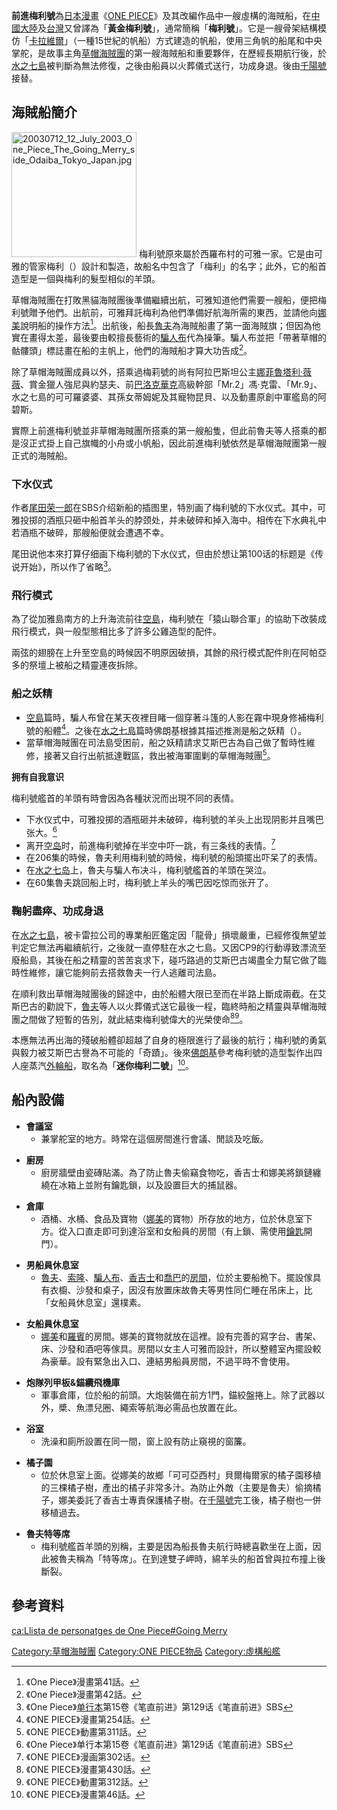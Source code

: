 {{多個問題|
{{fansite}}
{{original research}}
}}
{{noteTA|G1=OnePiece}}
{{Pathnav|ONE PIECE|ONE PIECE用語列表}}
{{ONE PIECE人物
| 人物名稱 = 黃金梅利號
| 日語名稱 = {{lang|ja|ゴーイングメリー号}}
| 英文譯名 = {{lang|en|Going Merry}}
| 圖像 = [[File:Going_Merry_One_Piece.jpg|250px]]
| 聲優 = {{flagicon|Japan}} [[桑島法子|桑島法子]]<br/>{{flagicon|Taiwan}} [[詹雅菁|詹雅菁]]、[[劉如蘋|劉如蘋]]<small>（[[ONE_PIECE_梅利特別篇〜另一位夥伴的故事〜|SP梅利篇]]）</small><br/>{{flagicon|HKG}} [[鄧潔麗|鄧潔麗]]
| 初次登場 = 漫畫第41話<br/>動畫第17話
| 生日 = [[1月22日|1月22日]]<ref name="SBS86">《ONE PIECE》漫畫第86卷SBS詢問專欄。</ref>
| 海賊團 = [[ONE_PIECE海賊列表#草帽海賊團|草帽海賊團]]
| 台灣譯名 = {{lang|zh-tw|黃金梅利號}}→{{lang|zh-tw|前進梅利號}}<small>（[[東立出版社|東立]]）</small>
| 港澳譯名 = {{lang|zh-hk|梅利號}}<small>（[[天下出版|天下]]）</small>
| 中國譯名 = {{lang|zh-hans|黃金梅利号}}<small>（[[浙江人民美术出版社|浙人美]]）</small>
}}
'''前進梅利號'''為[[日本漫畫|日本漫畫]]《[[ONE_PIECE|ONE PIECE]]》及其改編作品中一艘虛構的海賊船，在[[中國大陸|中國大陸]]及[[台灣|台灣]]又曾譯為「'''黃金梅利號'''」，通常簡稱「'''梅利號'''」。它是一艘骨架結構模仿「[[卡拉維爾帆船|卡拉維爾]]」（一種15世紀的帆船）方式建造的帆船，使用三角帆的船尾和中央掌舵，是故事主角[[ONE_PIECE海賊列表#草帽海賊團|草帽海賊團]]的第一艘海賊船和重要夥伴，在歷經長期航行後，於[[水之七島|水之七島]]被判斷為無法修復，之後由船員以火葬儀式送行，功成身退。後由[[千陽號|千陽號]]接替。

== 海賊船簡介 ==
[[File:20030712_12_July_2003_One_Piece_The_Going_Merry_side_Odaiba_Tokyo_Japan.jpg|200px]]
梅利號原來屬於西羅布村的可雅一家。它是由可雅的管家梅利（{{lang|en|Merry}}）設計和製造，故船名中包含了「梅利」的名字；此外，它的船首造型是一個與梅利的髮型相似的羊頭。

草帽海賊團在打敗黑貓海賊團後準備繼續出航，可雅知道他們需要一艘船，便把梅利號贈予他們。出航前，可雅拜託梅利為他們準備好航海所需的東西，並請他向[[娜美|娜美]]說明船的操作方法<ref name="OnePiece漫畫_041">《One Piece》漫畫第41話。</ref>。出航後，船長[[魯夫|魯夫]]為海賊船畫了第一面海賊旗；但因為他實在畫得太差，最後要由較擅長藝術的[[騙人布|騙人布]]代為操筆。騙人布並把「帶著草帽的骷髏頭」標誌畫在船的主帆上，他們的海賊船才算大功告成<ref name="OnePiece漫畫_042">《One Piece》漫畫第42話。</ref>。

除了草帽海賊團成員以外，搭乘過梅莉號的尚有阿拉巴斯坦公主[[娜菲魯塔利·薇薇|娜菲魯塔利·薇薇]]、賞金獵人強尼與約瑟夫、前[[巴洛克華克|巴洛克華克]]高級幹部「Mr.2」馮·克雷、「Mr.9」、水之七島的可可羅婆婆、其孫女蒂姆妮及其寵物昆貝、以及動畫原創中軍艦島的阿碧斯。

實際上前進梅利號並非草帽海賊團所搭乘的第一艘船隻，但此前魯夫等人搭乘的都是沒正式掛上自己旗幟的小舟或小帆船，因此前進梅利號依然是草帽海賊團第一艘正式的海賊船。

=== 下水仪式 ===
作者[[尾田荣一郎|尾田荣一郎]]在SBS介绍新船的插图里，特別画了梅利號的下水仪式。其中，可雅投掷的酒瓶只砸中船首羊头的脖颈处，并未破碎和掉入海中。相传在下水典礼中若酒瓶不破碎，那艘船便就会遭遇不幸。

尾田说他本來打算仔细画下梅利號的下水仪式，但由於想让第100话的标题是《传说开始》，所以作了省略<ref>《One Piece》[[单行本|单行本]]第15卷《笔直前进》第129话《笔直前进》SBS</ref>。

=== 飛行模式 ===
為了從加雅島南方的上升海流前往[[空島|空島]]，梅利號在「猿山聯合軍」的協助下改裝成飛行模式，與一般型態相比多了許多公雞造型的配件。

兩弦的翅膀在上升至空島的時候因不明原因破損，其餘的飛行模式配件則在阿帕亞多的祭壇上被船之精靈連夜拆除。

=== 船之妖精 ===
* [[空島_(ONE_PIECE)|空島]]篇時，騙人布曾在某天夜裡目睹一個穿著斗篷的人影在霧中現身修補梅利號的船體<ref>《ONE PIECE》漫畫第254話。</ref>。之後在[[水之七島|水之七島]]篇時佛朗基根據其描述推測是船之妖精（{{link-en|Klabautermann|Klabautermann}}）。
* 當草帽海賊團在司法島受困前，船之妖精請求艾斯巴古為自己做了暫時性維修，接著又自行出航抵達戰區，救出被海軍圍剿的草帽海賊團<ref>《ONE PIECE》動畫第311話。</ref>。

'''拥有自我意识'''

梅利號艦首的羊頭有時會因為各種狀況而出現不同的表情。
* 下水仪式中，可雅投掷的酒瓶砸并未破碎，梅利號的羊头上出现阴影并且嘴巴张大。<ref>《One Piece》单行本第15卷《笔直前进》第129话《笔直前进》SBS</ref>
* 离开[[空岛_(ONE_PIECE)|空岛]]时，前進梅利號掉在半空中吓一跳，有三条线的表情。<ref>《ONE PIECE》漫画第302话。</ref>
* 在206集的時候，魯夫利用梅利號的時候，梅利號的船頭擺出吓呆了的表情。
* 在[[水之七岛|水之七岛]]上，魯夫与騙人布决斗，梅利號艦首的羊頭在哭泣。
* 在60集魯夫跳回船上时，梅利號上羊头的嘴巴因吃惊而张开了。

=== 鞠躬盡瘁、功成身退 ===
在[[水之七島|水之七島]]，被卡雷拉公司的專業船匠鑑定因「龍骨」損壞嚴重，已經修復無望並判定它無法再繼續航行，之後就一直停駐在水之七島。又因CP9的行動導致漂流至廢船島，其後在船之精靈的苦苦哀求下，碰巧路過的艾斯巴古竭盡全力幫它做了臨時性維修，讓它能夠前去搭救魯夫一行人逃離司法島。

在順利救出草帽海賊團後的歸途中，由於船體大限已至而在半路上斷成兩截。在艾斯巴古的勸說下，[[魯夫|魯夫]]等人以火葬儀式送它最後一程，臨終時船之精靈與草帽海賊團之間做了短暫的告別，就此結束梅利號偉大的光榮使命<ref>《ONE PIECE》漫畫第430話。</ref><ref>《ONE PIECE》動畫第312話。</ref>。

本應無法再出海的殘破船體卻超越了自身的極限進行了最後的航行；梅利號的勇氣與毅力被艾斯巴古譽為不可能的「奇蹟」。後來[[佛朗基|佛朗基]]參考梅利號的造型製作出四人座蒸汽[[外輪船|外輪船]]，取名為「'''迷你梅利二號'''」<ref name="ONEPIECE漫畫_46">《ONE PIECE》漫畫第46話。</ref>。

== 船內設備 ==
*'''會議室'''
**兼掌舵室的地方。時常在這個房間進行會議、閒談及吃飯。 

*'''廚房'''
**廚房牆壁由瓷磚貼滿。為了防止魯夫偷竊食物吃，香吉士和娜美將鎖鏈纏繞在冰箱上並附有鑰匙鎖，以及設置巨大的捕鼠器。

*'''倉庫'''
**酒桶、水桶、食品及寶物（[[娜美|娜美]]的寶物）所存放的地方，位於休息室下方。從入口直走即可到達浴室和女船員的房間（有上鎖、需使用[[鑰匙|鑰匙]]開門）。 

*'''男船員休息室'''
**[[魯夫|魯夫]]、[[羅羅亞·索隆|索隆]]、[[騙人布|騙人布]]、[[香吉士_(ONE_PIECE)|香吉士]]和[[多尼多尼·喬巴|喬巴]]的[[房間|房間]]，位於主要船桅下。擺設傢具有衣櫥、沙發和桌子，因沒有放置床故魯夫等男性同仁睡在吊床上，比「女船員休息室」還樸素。

*'''女船員休息室'''
**[[娜美|娜美]]和[[妮可·羅賓|羅賓]]的房間。娜美的寶物就放在這裡。設有完善的寫字台、書架、床、沙發和酒吧等傢具。房間以女主人可雅而設計，所以整體室內擺設較為豪華。設有緊急出入口、連結男船員房間，不過平時不會使用。

*'''炮隊列甲板&錨纜飛機庫'''
**軍事倉庫，位於船的前頭。大炮裝備在前方1門，錨絞盤捲上。除了武器以外，槳、魚漂兒圈、繩索等航海必需品也放置在此。 

*'''浴室'''
**洗澡和廁所設置在同一間，窗上設有防止窺視的窗簾。

*'''橘子園'''
**位於休息室上面。從娜美的故鄉「可可亞西村」貝爾梅爾家的橘子園移植的三棵橘子樹，產出的橘子非常多汁。為防止外敵（主要是魯夫）偷摘橘子，娜美委託了香吉士專責保護橘子樹。在[[千陽號|千陽號]]完工後，橘子樹也一併移植過去。

*'''魯夫特等席'''
**梅利號艦首羊頭的別稱，主要是因為船長魯夫航行時總喜歡坐在上面，因此被魯夫稱為「特等席」。在到達雙子岬時，綿羊头的船首曾與拉布撞上後斷裂。

== 參考資料 == 
{{Reflist}}

{{ONE PIECE}}

{{DEFAULTSORT:Going Merry}}
[[Category:草帽海賊團|Category:草帽海賊團]]
[[Category:ONE_PIECE物品|Category:ONE PIECE物品]]
[[Category:虛構船艦|Category:虛構船艦]]

[[ca:Llista_de_personatges_de_One_Piece#Going_Merry|ca:Llista de personatges de One Piece#Going Merry]]